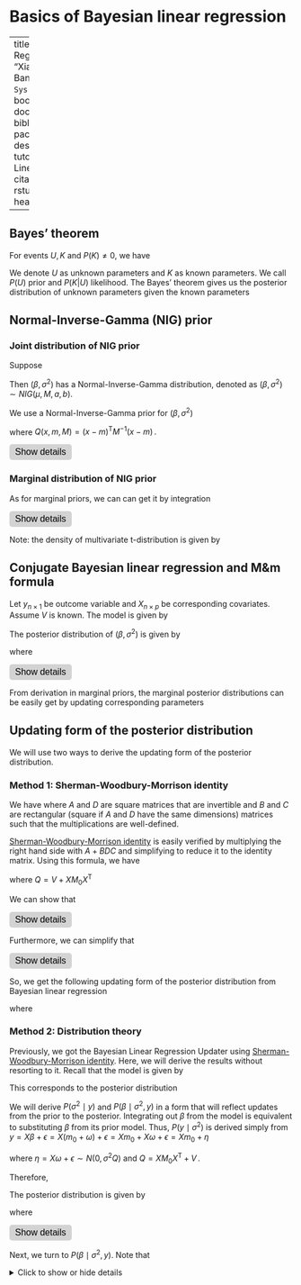 
# Basics of Bayesian linear regression

--- 
title: "Bayesian Linear Regression"
author: "Xiang Chen, Sudipto Banerjee"
date: "`r Sys.Date()`"
site: bookdown::bookdown_site
documentclass: book
bibliography: [book.bib, packages.bib]
<!-- url: your book url like https://bookdown.org/yihui/bookdown -->
<!-- cover-image: path to the social sharing image like images/cover.jpg -->
description: |
  This is a tutorial for Bayesian Linear Regressione.
link-citations: yes
github-repo: rstudio/bookdown-demo
header-includes:
  - \newcommand{\T}{\mathrm{\scriptscriptstyle T}}
  - \usepackage{amsmath, amssymb, mathtools, listings}
output: html_document

---

## Bayes' theorem
::: {.theorem #bayes name="Bayes' theorem"}
For events $U, K$ and $P(K) \neq 0$, we have

\begin{equation*}
\begin{split}
P(U \mid K) &= \frac{P(K \mid U) P(U)}{P(K)}
\end{split}
(\#eq:bayeslaw)
\end{equation*}

:::


We denote $U$ as unknown parameters and $K$ as known parameters. We call $P(U)$ prior and $P(K|U)$ likelihood. The Bayes' theorem gives us the posterior distribution of unknown parameters given the known parameters 

\begin{equation*}
\begin{split}
P(U \mid K) &\propto P(K \mid U) \cdot P(U)
\end{split}
(\#eq:bayeslawprop)
\end{equation*}


## Normal-Inverse-Gamma (NIG) prior
### Joint distribution of NIG prior
::: {.definition  #NIG name="Normal-Inverse-Gamma Distribution"}
Suppose

\begin{equation*}
\begin{split}
& \beta \mid \sigma^2, \mu, M \sim N(\mu,\sigma^2 M) \\
& \sigma^2 \mid a, b \sim IG(a, b) \end{split}
(\#eq:normalinversegamma)
\end{equation*}

Then $(\beta,\sigma^2)$ has a Normal-Inverse-Gamma distribution, denoted as $(\beta,\sigma^2) \sim NIG(\mu,M,a,b)$.

:::


We use a Normal-Inverse-Gamma prior for $(\beta, \sigma^2)$

\begin{equation*}
\begin{split}
P(\beta, \sigma^{2}) &= NIG \left(\beta, \sigma^{2} \mid m_{0}, M_{0}, a_{0}, b_{0}\right) \\
    &= \frac{b_0^{a_0}}{\Gamma\left(a_{0}\right)}
    \left(\frac{1}{\sigma^{2}}\right)^{a_{0}+1} e^{-\frac{b_{0}}{\sigma^{2}}} \frac{1}{(2 \pi \sigma^{2})^{\frac{p}{2}}\left| M_{0}\right|^{\frac{1}{2}}} e^{-\frac{1}{2 \sigma^{2}} Q \left(\beta, m_{0}, M_{0}\right)}
\end{split}
(\#eq:nigdensity)
\end{equation*}

where $Q(x, m, M)=(x-m)^{\T} M^{-1} (x-m) \, .$

<button id="toggle-button1" type="button" onclick="toggleDisplay1('formula1')">Show details</button>


<div id="formula1" style="display: none;">

\begin{align}
    P(\beta, \sigma^{2})
    &= NIG \left(\beta, \sigma^{2} \mid m_{0}, M_{0}, a_{0}, b_{0}\right) \\
    &= IG\left(\sigma^{2} \mid a_{0}, b_{0}\right) \cdot N\left(\beta \mid m_{0}, \sigma^{2} M_{0}\right) \\
    &= \frac{b_0^{a_0}}{\Gamma\left(a_{0}\right)}
    \left(\frac{1}{\sigma^{2}}\right)^{a_{0}+1} e^{-\frac{b_{0}}{\sigma^{2}}} \frac{1}{(2 \pi)^{\frac{p}{2}}\left|\sigma^{2} M_{0}\right|^{\frac{1}{2}}} e^{-\frac{1}{2 \sigma^{2}} Q \left(\beta, m_{0}, M_{0}\right)} \\
    &= \frac{b_0^{a_0}}{\Gamma\left(a_{0}\right)}
    \left(\frac{1}{\sigma^{2}}\right)^{a_{0}+1} e^{-\frac{b_{0}}{\sigma^{2}}} \frac{1}{(2 \pi \sigma^{2})^{\frac{p}{2}}\left| M_{0}\right|^{\frac{1}{2}}} e^{-\frac{1}{2 \sigma^{2}} Q \left(\beta, m_{0}, M_{0}\right)} \\
\end{align}

where $Q(x, m, M)=(x-m)^{\T} M^{-1} (x-m) \, .$

Note: the Inverse-Gamma ($IG$) distribution has a relationship with Gamma distribution. Given $X \sim  Gamma(\alpha, \beta)$, the density function of $X$ is $f(x)=\frac{\beta^{\alpha}}{\Gamma(\alpha)} x^{\alpha-1} e^{-\beta x}$. Then $Y=\frac{1}{X} \sim IG\left(\alpha, \beta\right)$ with density function $f(y)=\frac{\beta^{\alpha}}{\Gamma(\alpha)} y^{-\alpha-1} e^{-\frac{\beta}{y}}$. Note that, in Gamma distribution, \beta is rate parameter while in Inverse-Gamma distribution, \beta is scale parameter.

</div>

<style>
button#toggle-button1 {
  background-color: lightgray;
  color: black;
  border-radius: 5px;
  border: none;
  padding: 5px 10px;
  font-size: 16px;
}

button#toggle-button1:hover {
  background-color: gray;
  color: white;
}
</style>

<script>
function toggleDisplay1(id) {
  var element = document.getElementById(id);
  var button = document.getElementById('toggle-button1');
  if (element.style.display === 'block') {
    element.style.display = 'none';
    button.innerHTML = 'Show details';
  } else {
    element.style.display = 'block';
    button.innerHTML = 'Hide details';
  }
}
</script>





### Marginal distribution of NIG prior
As for marginal priors, we can can get it by integration

\begin{equation*}
\begin{split}
P(\sigma^2) & = \int N I G\left(\beta, \sigma^{2} \mid m_{0}, M_{0}, a_{0}, b_{0}\right) \  d\beta=I G\left(\sigma^{2} \mid a_{0}, b_{0}\right) \\
P(\beta) & = \int N I G\left(\beta, \sigma^{2} \mid m_{0}, M_{0}, a_{0}, b_{0}\right) \  d\sigma^{2}=t_{2a_0}\left(m_0, \frac{b_0}{a_0}M_0\right) \\
\end{split}
(\#eq:tmarginal)
\end{equation*}

<button id="toggle-button2" type="button" onclick="toggleDisplay2('formula2')">Show details</button>


<div id="formula2" style="display: none;">


  
\begin{align}
    P\left(\sigma^{2} \right) &= \int NIG\left(\beta, \sigma^{2} \mid m_{0}, M_{0}, a_{0}, b_{0}\right) \  d\beta \\
    &=IG\left(\sigma^{2} \mid a_{0}, b_{0}\right) \int N\left(\beta \mid m_{0}, \sigma^{2} M_{0}\right) \  d\beta \\
    &=IG\left(\sigma^{2} \mid a_{0}, b_{0}\right)
\end{align}

\begin{align}
P(\beta ) &=\int NIG \left(\beta, \sigma^{2} \mid m_{0}, M_{0}, a_{0}, b_{0}\right) \  d\sigma^{2} \\
&= \int \frac{b_0^{a_0}}{\Gamma\left(a_{0}\right)}
\left(\frac{1}{\sigma^{2}}\right)^{a_{0}+1} e^{-\frac{b_{0}}{\sigma^{2}}} \frac{1}{(2 \pi \sigma^{2})^{\frac{p}{2}}\left| M_{0}\right|^{\frac{1}{2}}} e^{-\frac{1}{2 \sigma^{2}} Q \left(\beta, m_{0}, M_{0}\right)} \  d\sigma^{2} \\
&= \frac{b_0^{a_0}}{\Gamma\left(a_{0}\right)(2 \pi)^{\frac{p}{2}}\left| M_{0}\right|^{\frac{1}{2}}}
\int 
\left(\frac{1}{\sigma^{2}}\right)^{a_{0}+\frac{p}{2}+1} e^{-\frac{1}{\sigma^{2}}\left(b_{0}+\frac{1}{2} Q \left(\beta, m_{0}, M_{0}\right)\right)} \  d\sigma^{2} \\
& \quad \left(\text{let } u = \frac{1}{\sigma^2}, \left|d\sigma^{2}\right|=\frac{1}{u^2} d u\right) \\
&= \frac{b_0^{a_0}}{\Gamma\left(a_{0}\right)(2 \pi)^{\frac{p}{2}}\left| M_{0}\right|^{\frac{1}{2}}}
\int 
u^{a_{0}+\frac{p}{2}+1} e^{-\left(b_{0}+\frac{1}{2} Q \left(\beta, m_{0}, M_{0}\right)\right) u } \frac{1}{u^2} \  du \\
&= \frac{b_0^{a_0}}{\Gamma\left(a_{0}\right)(2 \pi)^{\frac{p}{2}}\left| M_{0}\right|^{\frac{1}{2}}}
\int 
u^{a_{0}+\frac{p}{2}-1} e^{-\left(b_{0}+\frac{1}{2} Q \left(\beta, m_{0}, M_{0}\right)\right) u} \  du \\
& \quad \left(\text{by Gamma integral function:} \int x^{\alpha - 1} exp^{-\beta x} dx = \frac{\Gamma(\alpha)}{\beta^{\alpha}}\right) \\
&= \frac{b_{0}^{a_{0}} }{\Gamma\left(a_{0}\right)(2 \pi)^\frac{p}{2}\left|M_{0}\right|^{\frac{1}{2}}} \frac{\Gamma\left(a_{0}+\frac{p}{2}\right)}{\left(b_{0}+\frac{1}{2} Q(\beta,m_0,M_0)\right)^{\left(a_{0}+\frac{p}{2}\right)}} \\
& = \frac{b_0^{a_0}\Gamma\left(a_{0}+\frac{p}{2}\right)}{\Gamma\left(a_{0}\right)(2 \pi)^ \frac{p}{2}\left|M_{0}\right|^{\frac{1}{2}}} 
\left(b_0(1+\frac{1}{2 b_0} Q(\beta,m_0,M_0))\right)^{-\left(a_{0}+\frac{p}{2}\right)} \\
& = \frac{b_0^{a_0}\Gamma\left(a_{0}+\frac{p}{2}\right) b_0^{- \left( a_0+\frac{p}{2}\right)}}{\Gamma\left(a_{0}\right)(2 \pi)^ \frac{p}{2}\left|M_{0}\right|^{\frac{1}{2}}} 
\left(1+\frac{1}{2 b_0} \left(\beta-m_{0}\right)^{\T} M_{0}^{-1}\left(\beta-m_{0}\right) \right)^{-\left(a_{0}+\frac{p}{2}\right)} \\
& =\frac{\Gamma\left(a_{0}+\frac{p}{2}\right)}{\left(2 \pi \right)^{\frac{p}{2}} b_{0}^{\frac{p}{2}} \Gamma\left(a_{0}\right)|M|^{\frac{1}{2}}}\left(1+\frac{1}{2 b_{0}} \left(\beta-m_{0}\right)^{\T} M_{0}^{-1}\left(\beta-m_{0}\right) \right)^{-\left(a_{0}+\frac{p}{2}\right)} \\
& =\frac{\Gamma\left(a_{0}+\frac{p}{2}\right)}
{\left(2 \pi \right)^{\frac{p}{2}}\left(a_{0} \cdot \frac{b_{0}}{a_{0}}\right)^{\frac{p}{2}} \Gamma\left(a_{0}\right)|M|^{\frac{1}{2}}} \left(1+\frac{1}{2 a_{0} \cdot \frac{b_{0}}{a_{0}}} \left(\beta-m_{0}\right)^{\T} M_{0}^{-1}\left(\beta-m_{0}\right)\right)^{-\left(a_{0}+\frac{p}{2}\right)}\\
& =\frac{\Gamma\left(a_{0}+\frac{p}{2}\right)}{\left(2 a_{0} \pi\right)^{\frac{p}{2}} \Gamma\left(a_{0}\right)\left|\frac{b_{0}}{a_{0}} M\right|^{\frac{1}{2}}}\left(1+\frac{1}{2 a_{0}} \left(\beta-m_{0}\right)^{\T}\left(\frac{b_{0}}{a_{0}} M_{0}\right)^{-1}\left(\beta-m_{0}\right)\right)^{-\left(a_{0}+\frac{p}{2}\right)} \\
& =t_{2a_0}\left(m_0, \frac{b_0}{a_0}M_0\right) \;
\end{align}

</div>

<style>
button#toggle-button2 {
  background-color: lightgray;
  color: black;
  border-radius: 5px;
  border: none;
  padding: 5px 10px;
  font-size: 16px;
}

button#toggle-button2:hover {
  background-color: gray;
  color: white;
}
</style>


<script>
function toggleDisplay2(id) {
  var element = document.getElementById(id);
  var button = document.getElementById('toggle-button2');
  if (element.style.display === 'block') {
    element.style.display = 'none';
    button.innerHTML = 'Show details';
  } else {
    element.style.display = 'block';
    button.innerHTML = 'Hide details';
  }
}
</script>

Note: the density of multivariate t-distribution is given by

\begin{equation*}
\begin{split}
t_v(\mu, \Sigma)=\frac{\Gamma\left(\frac{v+p}{2}\right)}{(v \pi)^{\frac{p}{2}} \Gamma\left(\frac{v}{2}\right)  |\Sigma|^{\frac{1}{2}}}\left(1+\frac{1}{v}(x-\mu)^{\T} \Sigma^{-1}(x-\mu)\right)^{-\frac{v+p}{2}}
\end{split}
(\#eq:mvtdensity)
\end{equation*}


## Conjugate Bayesian linear regression and M&m formula
Let $y_{n \times 1}$ be outcome variable and $X_{n \times p}$ be corresponding covariates. Assume $V$ is known. The model is given by


\begin{equation*}
\begin{split}
& y=X \beta+\epsilon \ , \  \epsilon \sim N\left(0, \sigma^2 V\right) \\
& \beta=m_0+\omega \ ,  \  \omega \sim N\left(0, \sigma^2 M_0\right) \\
& \sigma^2 \sim I G\left(a_0, b_0\right)
\end{split}
(\#eq:conjbayeslinreg)
\end{equation*}

The posterior distribution of $(\beta, \sigma^2)$ is given by

\begin{equation*}
P\left(\beta, \sigma^{2} \mid y\right) = NIG\left(\beta, \sigma^{2} \mid M_{1}m_{1}, M_{1}, a_{1}, b_{1}\right) \;
(\#eq:conjbayeslinregposterior)
\end{equation*}

where

\begin{equation*}
\begin{split}
M_{1}^{-1} &= M_{0}^{-1}+X^{\T} V^{-1} X  \\
m_{1}&=M_{0}^{-1} m_{0}+X^{\T} V^{-1} y  \\
a_{1}&=a_{0}+\frac{p}{2}  \\
b_{1}&=b_{0}+\frac{c^{\ast}}{2}= b_{0}+\frac{1}{2}\left(m_{0}^{\T} M_{0}^{-1} m_{0}+y^{\T} V^{-1} y-m_{1}^{\T} M_{1} m_{1}\right)
\end{split}
(\#eq:conjbayesparams)
\end{equation*}

<button id="toggle-button3" type="button" onclick="toggleDisplay3('formula3')">Show details</button>


<div id="formula3" style="display: none;">

\begin{align}\label{eq:post_dist}
P\left(\beta, \sigma^{2} \mid y\right) & \propto NIG\left(\beta, \sigma^{2} \mid m_{0}, M_{0}, a_{0}, b_{0}\right) \cdot N\left(y \mid X \beta, \sigma^{2} V\right) \nonumber\\
& \propto IG\left(\sigma^{2} \mid a_{0}, b_{0}\right) \cdot N\left(\beta \mid m_{0}, \sigma^{2} M_{0}\right) \cdot N\left(y \mid X \beta, \sigma^{2} V\right) \nonumber\\
& \propto \frac{b_0^{a_0}}{\Gamma\left(a_{0}\right)}
\left(\frac{1}{\sigma^{2}}\right)^{a_{0}+1} e^{-\frac{b_{0}}{\sigma^{2}}} 
\frac{1}{(2 \pi \sigma^{2})^{\frac{p}{2}}\left| M_{0}\right|^{\frac{1}{2}}} e^{-\frac{1}{2 \sigma^{2}} Q \left(\beta, m_{0}, M_{0}\right)} 
\frac{1}{(2 \pi \sigma^{2})^{\frac{p}{2}}\left| V\right|^{\frac{1}{2}}} e^{-\frac{1}{2 \sigma^{2}} Q \left(y, X \beta, V\right)} \nonumber\\
& \propto \left(\frac{1}{\sigma^{2}}\right)^{a_{0}+p+1} e^{-\frac{b_{0}}{\sigma^{2}}} 
e^{-\frac{1}{2 \sigma^{2}} \left(Q \left(\beta, m_{0}, M_{0}\right)+Q \left(y, X \beta, V\right)\right)}\;
\end{align}


where

\begin{align}\label{eq:multivariate_completion_square}
Q \left(\beta, m_{0}, M_{0}\right)+Q \left(y, X \beta, V\right) &= (\beta - m_{0})^{\T}M_{0}^{-1}(\beta - m_{0}) + (y - X\beta)^{\T}V^{-1}(y - X\beta)\; \nonumber\\
 &= \beta^{\T}M_{0}^{-1}\beta - 2\beta^{\T}M_{0}^{-1}m_{0} + m_{0}^{\T}M_{0}^{-1}m_{0} \nonumber\\
  &\qquad + \beta^{\T}X^{\T}V^{-1}X\beta - 2\beta^{\T} X^{\T}V^{-1}y + y^{\T}V^{-1}y \nonumber\\
  &= \beta^{\T} \left(M_{0}^{-1} + X^{\T}V^{-1}X\right) \beta - 2\beta^{\T}\left(M_{0}^{-1}m_{0} + X^{\T}V^{-1}y\right) \nonumber\\
  &\qquad + m_{0}^{\T} M_{0}^{-1}m_{0} + y^{\T}V^{-1}y \nonumber \\
  &= \beta^{\T}M_{1}^{-1}\beta - 2\beta^{\T} m_{1} + c\nonumber\\
  &= (\beta - M_{1}m_{1})^{\T}M_{1}^{-1}(\beta - M_{1}m_{1}) - m_{1}^{\T}M_{1}m_{1} +c \nonumber\\   
  &= (\beta - M_{1}m_{1})^{\T}M_{1}^{-1}(\beta - M_{1}m_{1}) +c^{\ast}\;
\end{align}

where $M_{1}$ is a symmetric positive definite matrix, $m_{1}$ is a vector, and $c$ \& $c^{\ast}$ are scalars given by

\begin{align}
 M_{1}^{-1} &= M_{0}^{-1} + X^{\T}V^{-1}X  \\
 m_{1} &= M_{0}^{-1}m_{0} + X^{\T}V^{-1}y \\
 c &= m_{0}^{\T} M_{0}^{-1}m_{0} + y^{\T}V^{-1}y \\
  c^{\ast} &= c - m^{\T}Mm = m_{0}^{\T} M_{0}^{-1}m_{0} + y^{\T}V^{-1}y - m_{1}^{\T}M_{1}m_{1}
\end{align}

Note: $M_{1}$, $m_{1}$ and $c$ do not depend upon $\beta$.

Then, we have

\begin{align}
P\left(\beta, \sigma^{2} \mid y\right) & \propto \left(\frac{1}{\sigma^{2}}\right)^{a_{0}+p+1} e^{-\frac{b_{0}}{\sigma^{2}}} 
e^{-\frac{1}{2 \sigma^{2}} ((\beta - M_{1}m_{1})^{\T}M_{1}^{-1}(\beta - M_{1}m_{1}) +c^{\ast})}\\
& \propto \left(\frac{1}{\sigma^{2}}\right)^{a_{0}+p+1} e^{-\frac{b_{0}+\frac{c^{\ast}}{2}}{\sigma^{2}}} 
e^{-\frac{1}{2 \sigma^{2}} (\beta - M_{1}m_{1})^{\T}M_{1}^{-1}(\beta - M_{1}m_{1})}\\
& \propto \left(\frac{1}{\sigma^{2}}\right)^{a_{0}+\frac{p}{2}+1} e^{-\frac{b_{0}+\frac{c^{\ast}}{2}}{\sigma^{2}}} 
(\frac{1}{\sigma^2})^{\frac{p}{2}}
e^{-\frac{1}{2 \sigma^{2}} (\beta - M_{1}m_{1})^{\T}M_{1}^{-1}(\beta - M_{1}m_{1})}\\
& \propto IG\left(\sigma^{2} \mid a_{0}+\frac{p}{2}, b_{0}+\frac{c^{\ast}}{2} \right) \cdot N\left(\beta \mid M_{1}m_{1}, \sigma^{2} M_{1}\right) \\
& \propto IG\left(\sigma^{2} \mid a_{1}, b_{1} \right) \cdot N\left(\beta \mid M_{1}m_{1}, \sigma^{2} M_{1}\right) \\
& \propto NIG\left(\beta, \sigma^{2} \mid M_{1}m_{1}, M_{1}, a_{1}, b_{1}\right) \;
\end{align}

where

\begin{align}
M_{1}^{-1} &= M_{0}^{-1}+X^{\T} V^{-1} X  \\
m_{1}&=M_{0}^{-1} m_{0}+X^{\T} V^{-1} y  \\
a_{1}&=a_{0}+\frac{p}{2}  \\
b_{1}&=b_{0}+\frac{c^{\ast}}{2}= b_{0}+\frac{1}{2}\left(m_{0}^{\T} M_{0}^{-1} m_{0}+y^{\T} V^{-1} y-m_{1}^{\T} M_{1} m_{1}\right)
\end{align}

</div>

<style>
button#toggle-button3 {
  background-color: lightgray;
  color: black;
  border-radius: 5px;
  border: none;
  padding: 5px 10px;
  font-size: 16px;
}

button#toggle-button3:hover {
  background-color: gray;
  color: white;
}
</style>

<script>
function toggleDisplay3(id) {
  var element = document.getElementById(id);
  var button = document.getElementById('toggle-button3');
  if (element.style.display === 'block') {
    element.style.display = 'none';
    button.innerHTML = 'Show details';
  } else {
    element.style.display = 'block';
    button.innerHTML = 'Hide details';
  }
}
</script>

From derivation in marginal priors, the marginal posterior distributions can be easily get by updating corresponding parameters 

\begin{equation*}
\begin{split}
&P\left(\sigma^{2} \mid y\right)=I G\left(\sigma^{2} \mid a_{1}, b_{1}\right) \\
&P(\beta \mid y)=t_{2a_1}\left(M_1m_1, \frac{b_1}{a_1}M_1\right)
\end{split}
(\#eq:conjbayesupdate)
\end{equation*}

## Updating form of the posterior distribution

We will use two ways to derive the updating form of the posterior distribution.

### Method 1: Sherman-Woodbury-Morrison identity
::: {.theorem #swm name="Sherman-Woodbury-Morrison identity"}
We have
\begin{equation}\label{ShermanWoodburyMorrison} 
\left(A + BDC\right)^{-1} = A^{-1} - A^{-1}B\left(D^{-1}+CA^{-1}B\right)^{-1}CA^{-1} 
\end{equation} 
where $A$ and $D$ are square matrices that are invertible and $B$ and $C$ are rectangular (square if $A$ and $D$ have the same dimensions) matrices such that the multiplications are well-defined.
:::

[Sherman-Woodbury-Morrison identity](https://en.wikipedia.org/wiki/Woodbury_matrix_identity) is easily verified by multiplying the right hand side with $A + BDC$ and simplifying to reduce it to the identity matrix. Using this formula, we have

\begin{equation*}
\begin{split}
M_1 & = (M_{0}^{-1} + X^{\T}V^{-1}X)^{-1} \\
& = M_0-M_0 X^{\T}\left(V+X M_0 X^{\T}\right)^{-1} X M_0 \\
& = M_0-M_0 X^{\T} Q^{-1} X M_0
\end{split}
(\#eq:woodbury2conjbayes)
\end{equation*}

where $Q = V + X M_0 X^{\T}$

We can show that

\begin{equation*}
\begin{split}
M_1 m_1 &= m_0 + M_0 X^{\T} Q^{-1}\left(y-X m_0\right)\\
\end{split}
(\#eq:mnmsmean)
\end{equation*}

<button id="toggle-button4" type="button" onclick="toggleDisplay4('formula4')">Show details</button>

<div id="formula4" style="display: none;">

  
  \begin{align}
  M_1 m_1 & = \left(M_0^{-1}+X^{\T} V^{-1} X\right)^{-1} m_1 \\
  & = \left(M_0-M_0 X^{\T}\left(V+X M_0 X^{\T}\right)^{-1} X M_0\right)m_1 \\
  & = \left(M_0-M_0 X^{\T} Q^{-1} X M_0\right) m_1 \\
  & = \left(M_0-M_0 X^{\T} Q^{-1} X M_0\right)\left(M_0^{-1} m_0+X^{\T} V^{-1} y\right) \\
  & = m_0+M_0 X^{\T} V^{-1} y-M_0 X^{\T} Q^{-1} X m_0 - M_0 X^{\T} Q^{-1} X M_0 X^{\T} V^{-1} y \\
  & = m_0+M_0 X^{\T}\left(I-Q^{-1} X M_0 X^{\T}\right) V^{-1} y - M_0 X^{\T} Q^{-1} X m_0 \\
  & = m_0+M_0 X^{\T} Q^{-1}\left(Q-X M_0 X^{\T}\right)V^{-1} y - M_0 X^{\T} Q^{-1} X m_0 \\
  & \left(\text { since } Q=V+X M_0 X^{\T}\right) \\
  & = m_0+M_0 X^{\T} Q^{-1}V V^{-1} y-M_0 X^{\T} Q^{-1} X m_0 \\
  & = m_0+M_0 X^{\T} Q^{-1} y-M_0 X^{\T} Q^{-1} X m_0 \\
  & = m_0+M_0 X^{\T} Q^{-1}\left(y-X m_0\right) \\
  \end{align}

</div>

<style>
button#toggle-button4 {
  background-color: lightgray;
  color: black;
  border-radius: 5px;
  border: none;
  padding: 5px 10px;
  font-size: 16px;
}

button#toggle-button4:hover {
  background-color: gray;
  color: white;
}
</style>

<script>
function toggleDisplay4(id) {
  var element = document.getElementById(id);
  var button = document.getElementById('toggle-button4');
  if (element.style.display === 'block') {
    element.style.display = 'none';
    button.innerHTML = 'Show details';
  } else {
    element.style.display = 'block';
    button.innerHTML = 'Hide details';
  }
}
</script>

Furthermore, we can simplify that
\begin{equation*}
\begin{split}
m_0^{\T} M_0^{-1} m_0+y^{\T} V^{-1} y-m_1^{\T} M_1 m_1 & = \left(y-X m_0\right)^{\T} Q^{-1}\left(y-X m_0\right)\\
\end{split}
(\#eq:qform)
\end{equation*}

<button id="toggle-button5" type="button" onclick="toggleDisplay5('formula5')">Show details</button>

<div id="formula5" style="display: none;">

  
  \begin{align}
  & \quad \  m_0^{\T} M_0^{-1} m_0+y^{\T} V^{-1} y-m_1^{\T} M_1 m_1 \\
  & = m_0^{\T} M_0^{-1} m_0+y^{\T} V^{-1} y-m_1^{\T} \left(m_0+M_0 X^{\T} Q^{-1} (y - X m_0)\right) \\
  & = m_0^{\T} M_0^{-1} m_0+y^{\T} V^{-1} y-m_1^{\T} m_0 - m_1^{\T} M_0 X^{\T} Q^{-1}\left(y-X m_0\right) \\
  & = m_0^{\T} M_0^{-1} m_0+y^{\T} V^{-1} y -m_0^{\T}\left(M_0^{-1} m_0+X^{\T} V^{-1} y\right) \\ 
  & \qquad \qquad \qquad - m_1^{\T} M_0 X^{\T} Q^{-1}\left(y-X m_0\right) \\
  & = y^{\T} V^{-1} y-y^{\T} V^{-1} X m_0 - m_1^{\T} M_0 X^{\T} Q^{-1}\left(y-X m_0\right) \\
  & = y^{\T} V^{-1}\left(y-X m_0 \right)-m_1^{\T} M_0 X^{\T} Q^{-1}\left(y-X m_0\right) \\
  & =y^{\T} V^{-1}\left(y-X m_0\right)-\underbrace{m_1^{\T} M_0 X^{\T} Q^{-1}\left(y-X m_0\right)}_{\substack{\text { simplify from left to right }}} \\
  & =y^{\T} V^{-1}\left(y-X m_0\right)-\left(M_0 m_1\right)^{\T} X^{\T} Q^{-1}\left(y-X m_0\right) \\
  & =y^{\T} V^{-1}\left(y-X m_0\right)-\left(m_0+M_0 X^{\T} V^{-1} y\right)^{\T} X^{\T} Q^{-1}\left(y-m_0\right) \\
  & =y^{\T} V^{-1}\left(y-X m_0\right)-\left(X m_0+X M_0 X^{\T} V^{-1} y\right)^{\T} Q^{-1}\left(y-X m_0\right)\\
  & =y^{\T} V^{-1}\left(y-X m_0\right)-\left(Q^{-1} X m_0+Q^{-1}\left(X M_0 X^{\T}\right)V^{-1} y\right)\left(y-X m_0\right) \\
  & =y^{\T} V^{-1}\left(y-X m_0\right)-\left(Q^{-1} X m_0+Q^{-1}(Q-V) V^{-1} y\right)^{\T}(y-X m_0) \\
  & =y^{\T} V^{-1}\left(y-X m_0\right)-\left(Q^{-1} X m_0+V^{-1} y- Q^{-1} y \right)^{\T}\left(y-X m_0\right) \\
  & =y^{\T} V^{-1}\left(y-X m_0\right)-\left(V^{-1} y+Q^{-1}\left(X m_0-y\right)\right)^{\T}\left(y-X m_0\right) \\
  & =y^{\T} V^{-1}\left(y-X m_0\right)-y^{\T} V^{-1}\left(y-X m_0\right) +\left(y-X m_0\right)^{\T} Q^{-1}\left(y-X m_0\right) \\
  & =\left(y-X m_0\right)^{\T} Q^{-1}\left(y-X m_0\right) \\
  \end{align}

</div>

<style>
button#toggle-button5 {
  background-color: lightgray;
  color: black;
  border-radius: 5px;
  border: none;
  padding: 5px 10px;
  font-size: 16px;
}

button#toggle-button5:hover {
  background-color: gray;
  color: white;
}
</style>

<script>
function toggleDisplay5(id) {
  var element = document.getElementById(id);
  var button = document.getElementById('toggle-button5');
  if (element.style.display === 'block') {
    element.style.display = 'none';
    button.innerHTML = 'Show details';
  } else {
    element.style.display = 'block';
    button.innerHTML = 'Hide details';
  }
}
</script>

So, we get the following updating form of the posterior distribution from Bayesian linear regression


<!-- \begin{subequations}\label{eq:conjbayesdensity} -->
\begin{equation*}
P\left(\beta, \sigma^{2} \mid y\right) = NIG\left(\beta, \sigma^{2} \mid \tilde{m}_1, \tilde{M}_1, a_{1}, b_{1}\right) \\
(\#eq:conjbayesdensity)
\end{equation*}

where

<!--\begin{subequations}
\label{eq:conjbayes}
\begin{equation*}
\begin{split}
\begin{align}
\tilde{m}_1 & =M_1 m_1 =m_0+M_0 X^{\T} Q^{-1}\left(y-X m_0\right) \\
\end{split}\label{eq:conjbayesm}
\begin{split}
\tilde{M}_1 & =M_1 =M_0-M_0 X^{\T} Q^{-1} X M_0\\
\end{split}\label{eq:conjbayesM}
\begin{split}
a_1 & =a_0+\frac{p}{2} \\
\end{split}\label{eq:conjbayesa}
\begin{split}
b_1 & =b_0+\frac{1}{2}\left(y-X m_0\right)^{\T} Q^{-1}\left(y-X m_0\right) \\
\end{split}\label{eq:conjbayesb}
\begin{split}
Q & =V+X M_0 X^{\T} \\
\end{split}\label{eq:conjbayesQ}
\end{equation*}
\end{subequations}-->
<!--
\begin{subequations}
\label{eq:conjbayes}-->
\begin{equation*}
\begin{split}
\tilde{m}_1 & =M_1 m_1 =m_0+M_0 X^{\T} Q^{-1}\left(y-X m_0\right)\\
\tilde{M}_1 & =M_1 =M_0-M_0 X^{\T} Q^{-1} X M_0\\
a_1 & =a_0+\frac{p}{2} \\
b_1 & =b_0+\frac{1}{2}\left(y-X m_0\right)^{\T} Q^{-1}\left(y-X m_0\right) \\
Q & =V+X M_0 X^{\T} 
\end{split}
(\#eq:conjbayes)
\end{equation*}
<!--\end{subequations}
-->



### Method 2: Distribution theory
Previously, we got the Bayesian Linear Regression Updater using [Sherman-Woodbury-Morrison identity](https://en.wikipedia.org/wiki/Woodbury_matriX_identity). Here, we will derive the results without resorting to it. Recall that the model is given by

\begin{equation*}
\begin{split}
& y=X \beta+\epsilon \ , \  \epsilon \sim N\left(0, \sigma^2 V\right) \\
& \beta=m_0+\omega \ ,  \  \omega \sim N\left(0, \sigma^2 M_0\right) \\
& \sigma^2 \sim I G\left(a_0, b_0\right)\\
\end{split}
(\#eq:conjbayesmodel)
\end{equation*}

This corresponds to the posterior distribution

\begin{equation*}
\begin{split}
P\left(\beta, \sigma^2 \mid y\right) \propto I G\left(\sigma^2 \mid a_0, b_0\right) & \times N\left(\beta \mid m_0, \sigma^2 M_0\right) \times N\left(y \mid X \beta, \sigma^2 V\right)\\
\end{split}
(\#eq:conjbayesmodelposterior)
\end{equation*}

We will derive $P\left(\sigma^2 \mid y\right)$ and $P\left(\beta \mid \sigma^2, y\right)$ in a form that will reflect updates from the prior to the posterior. Integrating out $\beta$ from the model is equivalent to substituting $\beta$ from its prior model. Thus, $P\left(y \mid \sigma^2\right)$ is derived simply from $y =X \beta+\epsilon =X\left(m_0+\omega\right)+\epsilon =X m_0 + X \omega + \epsilon =X m_0+ \eta$

<!-- \begin{align} -->
<!-- y =X \beta+\epsilon =X\left(m_0+\omega\right)+\epsilon =X m_0 + X \omega + \epsilon =X m_0+ \eta -->
<!-- \end{align} -->

where $\eta = X \omega + \epsilon \sim N\left(0, \sigma^2Q\right)$ and $Q=X M_0 X^{\T}+V \, .$

Therefore, 

\begin{equation*}
y \mid \sigma^2 \sim N\left(X m_0, \sigma^2 Q\right)\\
(\#eq:dataprior)
\end{equation*}

The posterior distribution is given by
\begin{equation*}
\begin{split}
P\left(\sigma^2 \mid y\right) & \propto IG \left(\sigma^2 \mid a_1, b_1\right)\\
\end{split}
(\#eq:sigma2posterior)
\end{equation*}

where
\begin{equation*} 
\begin{split}
& a_1 = a_0 + \frac{p}{2} \\
& b_1 = b_0 + \frac{1}{2} (y-Xm_0)^{\T} Q^{-1} \left(y-Xm_0\right)\\
\end{split}
(\#eq:sigma2parameters)
\end{equation*}

<button id="toggle-button6" type="button" onclick="toggleDisplay6('formula6')">Show details</button>

<div id="formula6" style="display: none;">
  
  \begin{align}
  P\left(\sigma^2 \mid y\right) & \propto P\left(\sigma^2\right) P\left(y \mid \sigma^2\right) \\
  & \propto\left(\sigma^2 \mid a_0, b_0\right) \times N\left(y \mid X m_0, \sigma^2 Q\right) \\
  & \propto\left(\frac{1}{\sigma^2}\right)^{a_0+1} e^{-\frac{b_0} {\sigma^2} \times\left(\frac{1}{\sigma^2}\right)^{\frac{n}{2}} e^{-\frac{1}{2 \sigma^2}}\left(y-Xm_0\right)^{\T} Q^{-1}\left(y-Xm_0\right)} \\ 
  & \propto\left(\frac{1}{\sigma^2}\right)^{a_0+\frac{p}{2}+1} e^{-\frac{1}{\sigma^2}\left(b_0+\frac{1}{2}\left(y-Xm_0\right)^{\T} Q^{-1}\left(y-Xm_0\right)\right)} \\
  & \propto IG \left(\sigma^2 \mid a_1, b_1\right)
  \end{align}
  
  where
  \begin{align} 
  & a_1 = a_0 + \frac{p}{2} \\
  & b_1 = b_0 + \frac{1}{2} (y-Xm_0)^{\T} Q^{-1} \left(y-Xm_0\right)
  \end{align}


</div>

<style>
button#toggle-button6 {
  background-color: lightgray;
  color: black;
  border-radius: 5px;
  border: none;
  padding: 5px 10px;
  font-size: 16px;
}

button#toggle-button6:hover {
  background-color: gray;
  color: white;
}
</style>

<script>
function toggleDisplay6(id) {
  var element = document.getElementById(id);
  var button = document.getElementById('toggle-button6');
  if (element.style.display === 'block') {
    element.style.display = 'none';
    button.innerHTML = 'Show details';
  } else {
    element.style.display = 'block';
    button.innerHTML = 'Hide details';
  }

</script>

Next, we turn to $P\left(\beta \mid \sigma^2, y\right)$.
Note that
\begin{equation*}
\begin{split}
\left(\begin{array}{l}
y \\
\beta
\end{array}\right) \mid \sigma^2 \sim N\left(\left(\begin{array}{l}
Xm_0 \\
m_0
\end{array}\right), \quad \sigma^2 \left(\begin{array}{cc}
Q & X M_0 \\
M_0 X^{\T} & M_0
\end{array}\right)\right) \;
\end{split}
(\#eq:vectoraugment)
\end{equation*}

<details>
  <summary>Click to show or hide details</summary>

  
  We have used the facts 
  
  $$
  \begin{aligned}
  & \operatorname{E}\left[y \mid \sigma^2\right] = Xm_0 \, , \ 
  \operatorname{Var}\left(y \mid \sigma^2\right)=\sigma^2 Q \, ; \\
  & \operatorname{E}\left[\beta \mid \sigma^2\right] = m_0 \, , \ 
  \operatorname{Var}\left(\beta \mid \sigma^2\right)=\sigma^2 M_0 \, ;
  \end{aligned}
  $$
  
  $$
  \begin{aligned}
  \operatorname{Cov}\left(y, \beta \mid \sigma^2\right) &= \operatorname{Cov}\left(X \beta+\epsilon, \beta \mid \sigma^2\right) \\
  & =\operatorname{Cov}\left(X\left(m_0+\omega\right)+\epsilon, m_0+\omega \mid \sigma^2\right) \\
  & \quad \left( \text {Since } m_0 \text { is constant and } \operatorname{Cov}(\omega, \epsilon)=0 \right) \\
  & =\operatorname{Cov}\left(X \omega, \omega \mid \sigma^2\right) \\
  & =\sigma^2 X M_0 
  \end{aligned}
  $$

</div>

<style>
button#toggle-button7 {
  background-color: lightgray;
  color: black;
  border-radius: 5px;
  border: none;
  padding: 5px 10px;
  font-size: 16px;
}

button#toggle-button7:hover {
  background-color: gray;
  color: white;
}
</style>

<script>
function toggleDisplay7(id) {
  var element = document.getElementById(id);
  var button = document.getElementById('toggle-button7');
  if (element.style.display === 'block') {
    element.style.display = 'none';
    button.innerHTML = 'Show details';
  } else {
    element.style.display = 'block';
    button.innerHTML = 'Hide details';
  }
}
</script>

From the expression of a conditional distribution derived from a multivariate Gaussian, we obtain

\begin{equation*}
\begin{split}
\beta \mid \sigma^2, y \sim N\left(\tilde{m}_1, \sigma^2 \tilde{M}_1\right)
\end{split}
(\#eq:betaposterior)
\end{equation*}

where
\begin{equation*}
\begin{split}
& \tilde{m}_1=\operatorname{E}\left[\beta \mid \sigma^2, y\right]=m_0+M_0 X^{\T} Q^{-1}\left(y-X{m_0}\right) \\
& \tilde{M}_1=M_0-M_0 X^{\T} Q^{-1} X M_0 \\
\end{split}
(\#eq:betaposteriorparameters)
\end{equation*}

<button id="toggle-button8" type="button" onclick="toggleDisplay8('formula8')">Show details</button>

<div id="formula8" style="display: none;">

  
Note: 

<!-- \begin{align} -->
<!-- & \left(\begin{array}{l} -->
<!-- X_1 \\ -->
<!-- X_2 -->
<!-- \end{array}\right) \sim N\left(\left(\begin{array}{l} -->
<!-- \mu_1 \\ -->
<!-- \mu_2 -->
<!-- \end{array}\right),\left(\begin{array}{ll} -->
<!-- \Sigma_{11} & \Sigma_{12} \\ -->
<!-- \Sigma_{21} & \Sigma_{22} -->
<!-- \end{array}\right)\right) \text { with } \Sigma_{21} = \Sigma_{12}^{\T} \\ -->
<!-- & \Rightarrow X_2 \mid X_1  \sim N\left(\mu_{2 \cdot 1}, \Sigma_{2 \cdot 1}\right) \;, \\ -->
<!-- \end{align} -->

\begin{align}
& \left(\begin{array}{l}
X_1 \\
X_2
\end{array}\right) \sim N\left(\left(\begin{array}{l}
\mu_1 \\
\mu_2
\end{array}\right),\left(\begin{array}{ll}
\Sigma_{11} & \Sigma_{12} \\
\Sigma_{21} & \Sigma_{22}
\end{array}\right)\right) \text { with } \Sigma_{21} = \Sigma_{12}^{\T}
\end{align}

\begin{align}
& \Rightarrow X_2 \mid X_1  \sim N\left(\mu_{2 \cdot 1}, \Sigma_{2 \cdot 1}\right)
\end{align}

where $\mu_{2 \cdot 1}= \mu_2+\Sigma_{21} \Sigma_{11}^{-1}\left(X_1-\mu_1\right) \text { and } \Sigma_{2 \cdot 1}=\Sigma_{22}-\Sigma_{21} \Sigma_{11}^{-1} \Sigma_{12} \, .$


</div>

<style>
button#toggle-button8 {
  background-color: lightgray;
  color: black;
  border-radius: 5px;
  border: none;
  padding: 5px 10px;
  font-size: 16px;
}

button#toggle-button8:hover {
  background-color: gray;
  color: white;
}
</style>

<script>
function toggleDisplay8(id) {
  var element = document.getElementById(id);
  var button = document.getElementById('toggle-button8');
  if (element.style.display === 'block') {
    element.style.display = 'none';
    button.innerHTML = 'Show details';
  } else {
    element.style.display = 'block';
    button.innerHTML = 'Hide details';
  }
}
</script>

## Bayesian prediction
Assume $V=I_{n}$. Let $\tilde{y}$ denote an $\tilde{n}\times 1$ vector of outcomes. $\tilde{X}$ is corresponding predictors. We seek to predict $\tilde{y}$ based upon $y$

\begin{equation*}
\begin{split}
P(\tilde{y} \mid y) 
&= t_{2a_1}\left(\tilde{X} M_1 m_1, \frac{b_1}{a_1}\left(I_{\tilde{n}} + \tilde{X} M_{1} \tilde{X}^{\T}\right)\right) \;
\end{split}
(\#eq:bayesprediction)
\end{equation*}


<button id="toggle-button9" type="button" onclick="toggleDisplay9('formula9')">Show details</button>

<div id="formula9" style="display: none;">


\begin{align}
P\left(\beta, \sigma^{2}, \tilde{y} \mid y\right) 
&=P\left(\beta, \sigma^{2} \mid y\right) \cdot P\left(\tilde{y} \mid \beta, \sigma^{2}, y\right) \\
&= P\left(\beta, \sigma^{2}\right) \cdot P\left(y \mid \beta, \sigma^{2}\right) \cdot P\left(\tilde{y} \mid \beta, \sigma^{2}, y\right) \\
&= NIG \left(\beta, \sigma^{2} \mid m_{0}, M_{0}, a_{0}, b_{0}\right)
\cdot N\left(y \mid X \beta, \sigma^{2} I_{n}\right) 
\cdot N\left(\tilde{y} \mid \tilde{X} \beta, \sigma^{2} I_{\tilde{n}}\right) \\
&= NIG \left(\beta, \sigma^{2} \mid M_{1} m_{1}, M_{1}, a_{1}, b_{1}\right) \cdot N\left(\tilde{y} \mid \tilde{X} \beta, \sigma^{2} I_{\tilde{n}}\right) \\
&= IG\left(\sigma^{2} \mid a_{1}, b_{1}\right) \cdot N\left(\beta \mid M_{1} m_{1}, \sigma^{2} M_{1} \right) \cdot N\left(\tilde{y} \mid \tilde{X} \beta, \sigma^{2} I_{\tilde{n}} \right) \;
\end{align}

Then we can calculate posterior predictive density $P\left(\tilde{y} \mid y\right)$ from $P\left(\beta, \sigma^{2}, \tilde{y} \mid y\right)$


\begin{align}
P\left(\tilde{y} \mid y\right) 
&=\iint P\left(\beta, \sigma^{2}, \tilde{y} \mid y\right) \  d\beta \  d\sigma^{2} \\
&=\iint IG\left(\sigma^{2} \mid a_{1}, b_{1}\right) \cdot N\left(\beta \mid M_{1} m_{1}, \sigma^{2} M_{1} \right) \cdot N\left(\tilde{y} \mid \tilde{X} \beta, \sigma^{2} I_{\tilde{n}}\right) \  d\beta \  d\sigma^{2} \\
&=\int IG\left(\sigma^{2} \mid a_{1}, b_{1}\right) \int N\left(\beta \mid M_{1} m_{1}, \sigma^{2} M_{1} \right) \cdot N\left(\tilde{y} \mid \tilde{X} \beta, \sigma^{2} I_{\tilde{n}}\right) \  d\beta \  d\sigma^{2} \\
\end{align}

As for $\int N\left(\beta \mid M_{1} m_{1}, \sigma^{2} M_{1}\right) \cdot N\left(\tilde{y} \mid \tilde{X} \beta, \sigma^{2} I_{\tilde{n}}\right) \  d\beta$, we provide an easy way to derive it avoiding any integration at all. Note that we can write the above model as

\begin{align}
\tilde{y} &= \tilde{X} \beta + \tilde{\epsilon}, \text{ where } \tilde{\epsilon} \sim N\left(0,\sigma^2 I_{\tilde{n}}\right) \\
\beta &= M_{1} m_{1} + \epsilon_{\beta \mid y}, \text{ where } \epsilon_{\beta \mid y} \sim N\left(0,\sigma^2M_{1}\right)
\end{align}

where $\tilde{\epsilon}$ and $\epsilon_{\beta \mid y}$ are independent of each other. It then follows that

\begin{align}
\tilde{y} &= \tilde{X} M_{1} m_{1} + \tilde{X} \epsilon_{\beta \mid y} + \tilde{\epsilon} 
\sim N\left(\tilde{X} M_{1} m_{1}, \sigma^2\left(I_{\tilde{n}} + \tilde{X} M_{1} \tilde{X}^{\T}\right)\right)
\end{align}

As a result

\begin{align}
P\left(\tilde{y} \mid y\right) 
&=\int IG\left(\sigma^{2} \mid a_{1}, b_{1}\right) \cdot N\left(\tilde{X} M_{1} m_{1}, \sigma^2\left(I_{\tilde{n}} + \tilde{X} M_{1} \tilde{X}^{\T}\right)\right) \  d\sigma^{2} \\
&= t_{2a_1}\left(\tilde{X} M_1 m_1, \frac{b_1}{a_1}\left(I_{\tilde{n}} + \tilde{X} M_{1} \tilde{X}^{\T}\right)\right) \;
\end{align}


</div>

<style>
button#toggle-button9 {
  background-color: lightgray;
  color: black;
  border-radius: 5px;
  border: none;
  padding: 5px 10px;
  font-size: 16px;
}

button#toggle-button9:hover {
  background-color: gray;
  color: white;
}
</style>

<script>
function toggleDisplay9(id) {
  var element = document.getElementById(id);
  var button = document.getElementById('toggle-button9');
  if (element.style.display === 'block') {
    element.style.display = 'none';
    button.innerHTML = 'Show details';
  } else {
    element.style.display = 'block';
    button.innerHTML = 'Hide details';
  }
}
</script>

## Sampling from the posterior distribution
We can get the joint posterior density $P\left(\beta, \sigma^{2}, \tilde{y} \mid y\right)$ by sampling process

1) Draw $\hat{\sigma}_{(i)}^{2}$ from $I G\left(a_{1}, b_{1}\right)$

2) Draw $\hat{\beta}_{(i)}$ from $N\left(M_{1} m_{1}, \hat{\sigma}_{(i)}^{2} M_{1}\right)$

3) Draw $\tilde{y}_{(i)}$ from $N\left(\tilde{X} \hat{\beta}_{(i)}, \hat{\sigma}_{(i)}^{2}I_{\tilde{n}}\right)$


## Sample code

```{r}
if(TRUE){
  library(pacman)
  options(tidyverse.quiet = TRUE)
  p_load(here, mvnfast, invgamma)
  p_load(tidyverse)
  
  theme_set(theme_minimal(base_size = 22))
  #print(here())
}

# set up parameters and simulate data
set.seed(100)
n <- 20 # number of observations
p <- 3 # dimention of covariates
X <- c(rep(1, n), seq(1:n), seq(1:n)^2/n)
X <- matrix(X, nrow = n, ncol = p)

# parameters for sigma2
a0 <- 1
b0 <- 2
sigma2 <- rinvgamma(n = 1, shape = a0, rate = b0)

# generate random error
V <- diag(1, nrow = n, ncol = n)
e <- as.vector(rmvn(n = 1, mu = rep(0, n), sigma = sigma2 * V) / 100)

# parameters for beta
m0 <- rnorm(p)
M0 <- diag(1, nrow = p, ncol = p)
w <- rmvn(n = 1, mu = rep(0, p), sigma = sigma2 * M0) / 100
beta <- m0 + w %>% as.vector()
  
y <- X %*% beta + e

# function for calculating posterior distribution
update_post <- function(X, y, m0, M0, a0, b0){
  # calculate intermediate values
  p <- length(m0)
  XM0 <- X %*% M0
  y_Xm0 <- y - X %*% m0
  Q <- V + XM0 %*% t(X)
  Qinv <- solve(Q)
  M0XtQinv <- t(XM0) %*% Qinv
  
  # update parameters
  m1 <- m0 + M0XtQinv %*% y_Xm0
  M1 <- M0 - M0XtQinv %*% XM0
  a1 <- a0 + p / 2
  b1 <- b0 + 1/2 * t(y_Xm0) %*% Qinv %*% y_Xm0
  res <- list(m1, M1, a1, b1)
  return(res)
}

```

This is the initial values of parameters 

```{r}
list(m0, M0, a0, b0)
```

Here is the updated parameters of posterior distribution 

```{r}
update_post(X, y, m0, M0, a0, b0)
```
